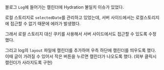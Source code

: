 블로그 `Log`에 들어가는 캘린더에 Hydration 불일치 이슈가 있었다.

로컬 스토리지로 `selectedDate`를 관리하고 있었는데, 서버 사이드에서는 로컬스토리지에 접근할 수 없기 때문에 에러가 발생했다.

그래서 로컬 스토리지 대신 쿠키를 사용해서 서버 사이드에서도 접근할 수 있도록 수정했다.

그리고 log의 `layout` 파일에 캘린더를 추가하여 우측 하단에 캘린더를 띄우도록 했다. 이때 글이 가려질 수 있어서 작은 버튼을 누르면 캘린더가 나오도록 했다. (외부 클릭시 캘린더가 사라지도록 구현)
